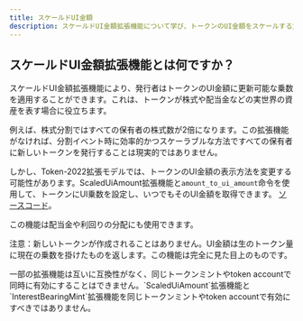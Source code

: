 ```yaml
---
title: スケールドUI金額
description: スケールドUI金額拡張機能について学び、トークンのUI金額をスケールする方法を理解しましょう。
---
```


## スケールドUI金額拡張機能とは何ですか？

スケールドUI金額拡張機能により、発行者はトークンのUI金額に更新可能な乗数を適用することができます。これは、トークンが株式や配当金などの実世界の資産を表す場合に役立ちます。

例えば、株式分割ではすべての保有者の株式数が2倍になります。この拡張機能がなければ、分割イベント時に効率的かつスケーラブルな方法ですべての保有者に新しいトークンを発行することは現実的ではありません。

しかし、Token-2022拡張モデルでは、トークンのUI金額の表示方法を変更する可能性があります。ScaledUiAmount拡張機能と`amount_to_ui_amount`命令を使用して、トークンにUI乗数を設定し、いつでもそのUI金額を取得できます。
[ソースコード](https://github.com/solana-program/token-2022/tree/main/program/src/extension/scaled_ui_amount)。

この機能は配当金や利回りの分配にも使用できます。

注意：新しいトークンが作成されることはありません。UI金額は生のトークン量に現在の乗数を掛けたものを返します。この機能は完全に見た目上のものです。

<Callout type="info">
  一部の拡張機能は互いに互換性がなく、同じトークンミントやtoken
  accountで同時に有効にすることはできません。`ScaledUiAmount`拡張機能と`InterestBearingMint`拡張機能を同じトークンミントやtoken
  accountで有効にすべきではありません。
</Callout>
